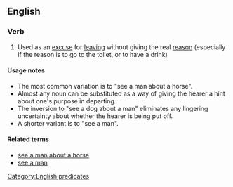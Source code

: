 ==English==

===Verb===
{{head|en|verb|head=[[see]] a [[man]] about a [[dog]]}}

# {{idiomatic}} Used as an [[excuse]] for [[leaving]] without giving the real [[reason]] (especially if the reason is to go to the toilet, or to have a drink)

====Usage notes====
* The most common variation is to "see a man about a horse".
* Almost any noun can be substituted as a way of giving the hearer a hint about one's purpose in departing.
* The inversion to "see a dog about a man" eliminates any lingering uncertainty about whether the hearer is being put off.
* A shorter variant is to "see a man".

====Related terms====
* [[see a man about a horse]]
* [[see a man]]

[[Category:English predicates]]
